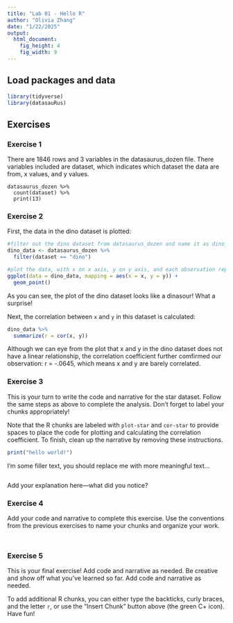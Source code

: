 ```yaml
---
title: "Lab 01 - Hello R"
author: "Olivia Zhang"
date: "1/22/2025"
output: 
  html_document: 
    fig_height: 4
    fig_width: 9
---
```


## Load packages and data

```r
library(tidyverse) 
library(datasauRus)
```

## Exercises

### Exercise 1

There are 1846 rows and 3 variables in the datasaurus_dozen file. There variables included are dataset, which indicates which dataset the data are from, x values, and y values. 

```frequency
datasaurus_dozen %>%
  count(dataset) %>%
  print(13)
```

### Exercise 2

First, the data in the dino dataset is plotted:

```r
#filter out the dino dataset from datasaurus_dozen and name it as dino_data
dino_data <- datasaurus_dozen %>%
  filter(dataset == "dino")

#plot the data, with x on x axis, y on y axis, and each observation represented as points
ggplot(data = dino_data, mapping = aes(x = x, y = y)) +
  geom_point()
```

As you can see, the plot of the dino dataset looks like a dinasour! What a surprise!

Next, the correlation between `x` and `y` in this dataset is calculated:

```r
dino_data %>%
  summarize(r = cor(x, y))
```

Although we can eye from the plot that x and y in the dino dataset does not have a linear relationship,
the correlation coefficient further comfirmed our observation: r = -.0645, which means x and y are 
barely correlated. 

### Exercise 3

This is your turn to write the code and narrative for the star dataset. Follow the same steps as above to complete the analysis. Don't forget to label your chunks appropriately!

Note that the R chunks are labeled with `plot-star` and `cor-star` to provide spaces to place the code for plotting and calculating the correlation coefficient.
To finish, clean up the narrative by removing these instructions.

```r
print("hello world!")
```

I'm some filler text, you should replace me with more meaningful text...

```r

```
Add your explanation here—what did you notice?


### Exercise 4

Add your code and narrative to complete this exercise. Use the conventions from the previous exercises to name your chunks and organize your work.

```r

```

```r

```

### Exercise 5

This is your final exercise! Add code and narrative as needed. Be creative and show off what you’ve learned so far.
Add code and narrative as needed.

To add additional R chunks, you can either type the backticks, curly braces, and the letter `r`, or use the "Insert Chunk" button above (the green C+ icon). Have fun!


